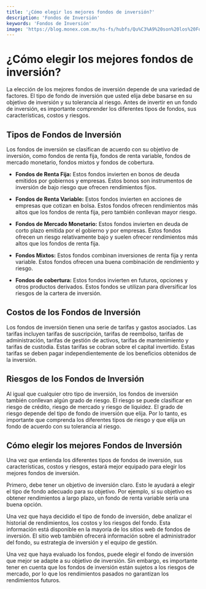 ```yaml
---
title: '¿Cómo elegir los mejores fondos de inversión?'
description: 'Fondos de Inversión'
keywords: 'Fondos de Inversión'
image: 'https://blog.monex.com.mx/hs-fs/hubfs/Qu%C3%A9%20son%20los%20Fondos%20de%20Inversi%C3%B3n.jpg?width=851&height=563&name=Qu%C3%A9%20son%20los%20Fondos%20de%20Inversi%C3%B3n.jpg'
---
```




# ¿Cómo elegir los mejores fondos de inversión?

La elección de los mejores fondos de inversión depende de una variedad de factores. El tipo de fondo de inversión que usted elija debe basarse en su objetivo de inversión y su tolerancia al riesgo. Antes de invertir en un fondo de inversión, es importante comprender los diferentes tipos de fondos, sus características, costos y riesgos.

## Tipos de Fondos de Inversión 

Los fondos de inversión se clasifican de acuerdo con su objetivo de inversión, como fondos de renta fija, fondos de renta variable, fondos de mercado monetario, fondos mixtos y fondos de cobertura. 

<ImageAdd source="https://www.flexfunds.com/wp-content/uploads/2022/11/fondos-inversion-glosario.jpg"/>

* **Fondos de Renta Fija:** Estos fondos invierten en bonos de deuda emitidos por gobiernos y empresas. Estos bonos son instrumentos de inversión de bajo riesgo que ofrecen rendimientos fijos. 

* **Fondos de Renta Variable:** Estos fondos invierten en acciones de empresas que cotizan en bolsa. Estos fondos ofrecen rendimientos más altos que los fondos de renta fija, pero también conllevan mayor riesgo.

* **Fondos de Mercado Monetario:** Estos fondos invierten en deuda de corto plazo emitida por el gobierno y por empresas. Estos fondos ofrecen un riesgo relativamente bajo y suelen ofrecer rendimientos más altos que los fondos de renta fija.

* **Fondos Mixtos:** Estos fondos combinan inversiones de renta fija y renta variable. Estos fondos ofrecen una buena combinación de rendimiento y riesgo.

* **Fondos de cobertura:** Estos fondos invierten en futuros, opciones y otros productos derivados. Estos fondos se utilizan para diversificar los riesgos de la cartera de inversión.

<ImageAdd source="https://www.researchgate.net/publication/254422846/figure/fig2/AS:869745947590656@1584375001301/Figura-10-Inversion-de-Costa-Rica-en-Instrumentos-de-Fomento-a-CTI-mediante-Fondos.png"/>

## Costos de los Fondos de Inversión

Los fondos de inversión tienen una serie de tarifas y gastos asociados. Las tarifas incluyen tarifas de suscripción, tarifas de reembolso, tarifas de administración, tarifas de gestión de activos, tarifas de mantenimiento y tarifas de custodia. Estas tarifas se cobran sobre el capital invertido. Estas tarifas se deben pagar independientemente de los beneficios obtenidos de la inversión. 

<ImageAdd source="https://cdn.fundspeople.com/wp-content/uploads/sites/2/2021/11/15174014/economi%CC%81a_dinero_capital_monedas_economy.jpg"/>

## Riesgos de los Fondos de Inversión

Al igual que cualquier otro tipo de inversión, los fondos de inversión también conllevan algún grado de riesgo. El riesgo se puede clasificar en riesgo de crédito, riesgo de mercado y riesgo de liquidez. El grado de riesgo depende del tipo de fondo de inversión que elija. Por lo tanto, es importante que comprenda los diferentes tipos de riesgo y que elija un fondo de acuerdo con su tolerancia al riesgo. 

<ImageAdd source="https://cdn.tucred.com/wp-content/uploads/2022/10/destacadamoney.jpg"/>

## Cómo elegir los mejores Fondos de Inversión

Una vez que entienda los diferentes tipos de fondos de inversión, sus características, costos y riesgos, estará mejor equipado para elegir los mejores fondos de inversión. 

Primero, debe tener un objetivo de inversión claro. Esto le ayudará a elegir el tipo de fondo adecuado para su objetivo. Por ejemplo, si su objetivo es obtener rendimientos a largo plazo, un fondo de renta variable sería una buena opción. 

Una vez que haya decidido el tipo de fondo de inversión, debe analizar el historial de rendimientos, los costos y los riesgos del fondo. Esta información está disponible en la mayoría de los sitios web de fondos de inversión. El sitio web también ofrecerá información sobre el administrador del fondo, su estrategia de inversión y el equipo de gestión. 

Una vez que haya evaluado los fondos, puede elegir el fondo de inversión que mejor se adapte a su objetivo de inversión. Sin embargo, es importante tener en cuenta que los fondos de inversión están sujetos a los riesgos de mercado, por lo que los rendimientos pasados ​​no garantizan los rendimientos futuros. 

<ImageAdd source="https://s.yimg.com/ny/api/res/1.2/Bin3hlUcQTUA4dtIAxKMpQ--/YXBwaWQ9aGlnaGxhbmRlcjt3PTk2MDtoPTY0MA--/https://media.zenfs.com/es/lanacion.com.ar/9fbca7f541ea60c413627190765289c6"/>